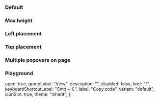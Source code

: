 
<Meta of={IcPopoverMenuStories} />

<Description markdown={readme} />

<Description markdown={menuItemReadme} />

<Description markdown={menuGroupReadme} />

### Default

<Canvas>
  <Story of={IcPopoverMenuStories.Default} />
</Canvas>

### Max height

<Canvas>
  <Story of={IcPopoverMenuStories.MaxHeight} />
</Canvas>

### Left placement

<Canvas>
  <Story of={IcPopoverMenuStories.LeftPlacement} />
</Canvas>

### Top placement

<Canvas>
  <Story of={IcPopoverMenuStories.TopPlacement} />
</Canvas>

### Multiple popovers on page

<Canvas>
  <Story of={IcPopoverMenuStories.MultiplePopoversOnPage} />
</Canvas>

### Playground

  open: true,
  groupLabel: "View",
  description: "",
  disabled: false,
  href: "/",
  keyboardShortcutLabel: "Cmd + C",
  label: "Copy code",
  variant: "default",
  iconSlot: true,
  theme: "inherit",
};

<Canvas>
  <Story of={IcPopoverMenuStories.Playground} />
</Canvas>
